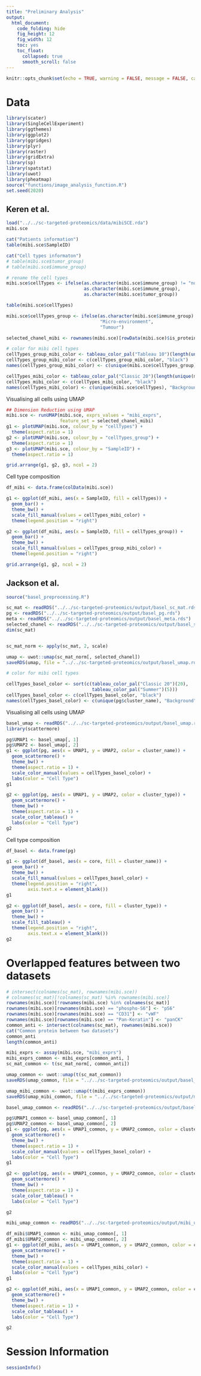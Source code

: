 ```yaml
---
title: "Preliminary Analysis"
output:
  html_document:
    code_folding: hide
    fig_height: 12
    fig_width: 12
    toc: yes
    toc_float:
      collapsed: true
      smooth_scroll: false
---
```



```r
knitr::opts_chunk$set(echo = TRUE, warning = FALSE, message = FALSE, cache = TRUE, cache.lazy = TRUE)
```


# Data 

```r
library(scater)
library(SingleCellExperiment)
library(ggthemes)
library(ggplot2)
library(ggridges)
library(plyr)
library(raster)
library(gridExtra)
library(sp)
library(spatstat)
library(uwot)
library(pheatmap)
source("functions/image_analysis_function.R")
set.seed(2020)
```


## Keren et al. 


```r
load("../../sc-targeted-proteomics/data/mibiSCE.rda")
mibi.sce
```


```r
cat("Patients information")
table(mibi.sce$SampleID)

cat("Cell types informaton")
# table(mibi.sce$tumor_group)
# table(mibi.sce$immune_group)

# rename the cell types
mibi.sce$cellTypes <- ifelse(as.character(mibi.sce$immune_group) != "not immune",
                             as.character(mibi.sce$immune_group),
                             as.character(mibi.sce$tumor_group))

table(mibi.sce$cellTypes)

mibi.sce$cellTypes_group <- ifelse(as.character(mibi.sce$immune_group) != "not immune",
                                   "Micro-environment",
                                   "Tumour")

selected_chanel_mibi <- rownames(mibi.sce)[rowData(mibi.sce)$is_protein == 1]

```


```r
# color for mibi cell types
cellTypes_group_mibi_color <- tableau_color_pal("Tableau 10")(length(unique(mibi.sce$cellTypes_group)))
cellTypes_group_mibi_color <- c(cellTypes_group_mibi_color, "black")
names(cellTypes_group_mibi_color) <- c(unique(mibi.sce$cellTypes_group), "Background")

cellTypes_mibi_color <- tableau_color_pal("Classic 20")(length(unique(mibi.sce$cellTypes)))
cellTypes_mibi_color <- c(cellTypes_mibi_color, "black")
names(cellTypes_mibi_color) <- c(unique(mibi.sce$cellTypes), "Background")
```



Visualising all cells using UMAP

```r
## Dimension Reduction using UMAP
mibi.sce <- runUMAP(mibi.sce, exprs_values = "mibi_exprs", 
                    feature_set = selected_chanel_mibi)
g1 <- plotUMAP(mibi.sce, colour_by = "cellTypes") +
  theme(aspect.ratio = 1)
g2 <- plotUMAP(mibi.sce, colour_by = "cellTypes_group") +
  theme(aspect.ratio = 1)
g3 <- plotUMAP(mibi.sce, colour_by = "SampleID") +
  theme(aspect.ratio = 1)

grid.arrange(g1, g2, g3, ncol = 2)
```



Cell type composition 

```r
df_mibi <- data.frame(colData(mibi.sce))

g1 <- ggplot(df_mibi, aes(x = SampleID, fill = cellTypes)) +
  geom_bar() +
  theme_bw() +
  scale_fill_manual(values = cellTypes_mibi_color) +
  theme(legend.position = "right")

g2 <- ggplot(df_mibi, aes(x = SampleID, fill = cellTypes_group)) +
  geom_bar() +
  theme_bw() +
  scale_fill_manual(values = cellTypes_group_mibi_color) +
  theme(legend.position = "right")

grid.arrange(g1, g2, ncol = 2)
```


## Jackson et al.

```r
source("basel_preprocessing.R")
```

```r
sc_mat <- readRDS("../../sc-targeted-proteomics/output/basel_sc_mat.rds")
pg <- readRDS("../../sc-targeted-proteomics/output/basel_pg.rds")
meta <- readRDS("../../sc-targeted-proteomics/output/basel_meta.rds")
selected_chanel <- readRDS("../../sc-targeted-proteomics/output/basel_selected_chanel.rds")
dim(sc_mat)


sc_mat_norm <- apply(sc_mat, 2, scale)
```


```r
umap <- uwot::umap(sc_mat_norm[, selected_chanel])
saveRDS(umap, file = "../../sc-targeted-proteomics/output/basel_umap.rds")
```


```r
# color for mibi cell types

cellTypes_basel_color <- sort(c(tableau_color_pal("Classic 20")(20),
                                tableau_color_pal("Summer")(5)))
cellTypes_basel_color <- c(cellTypes_basel_color, "black")
names(cellTypes_basel_color) <- c(unique(pg$cluster_name), "Background")
```


Visualising all cells using UMAP

```r
basel_umap <- readRDS("../../sc-targeted-proteomics/output/basel_umap.rds")
library(scattermore)

pg$UMAP1 <- basel_umap[, 1]
pg$UMAP2 <- basel_umap[, 2]
g1 <- ggplot(pg, aes(x = UMAP1, y = UMAP2, color = cluster_name)) + 
  geom_scattermore() +
  theme_bw() +
  theme(aspect.ratio = 1) +
  scale_color_manual(values = cellTypes_basel_color) +
  labs(color = "Cell Type")
g1

g2 <- ggplot(pg, aes(x = UMAP1, y = UMAP2, color = cluster_type)) + 
  geom_scattermore() +
  theme_bw() +
  theme(aspect.ratio = 1) +
  scale_color_tableau() +
  labs(color = "Cell Type")
g2
```


Cell type composition 

```r
df_basel <- data.frame(pg)

g1 <- ggplot(df_basel, aes(x = core, fill = cluster_name)) +
  geom_bar() +
  theme_bw() +
  scale_fill_manual(values = cellTypes_basel_color) +
  theme(legend.position = "right",
        axis.text.x = element_blank())
g1

g2 <- ggplot(df_basel, aes(x = core, fill = cluster_type)) +
  geom_bar() +
  theme_bw() +
  scale_fill_tableau() +
  theme(legend.position = "right",
        axis.text.x = element_blank())
g2
```



# Overlapped features between two datasets

```r
# intersect(colnames(sc_mat), rownames(mibi.sce))
# colnames(sc_mat)[!colnames(sc_mat) %in% rownames(mibi.sce)]
rownames(mibi.sce)[!rownames(mibi.sce) %in% colnames(sc_mat)]
rownames(mibi.sce)[rownames(mibi.sce) == "phospho-S6"] <- "pS6"
rownames(mibi.sce)[rownames(mibi.sce) == "CD31"] <- "vWF"
rownames(mibi.sce)[rownames(mibi.sce) == "Pan-Keratin"] <- "panCK"
common_anti <- intersect(colnames(sc_mat), rownames(mibi.sce))
cat("Common protein between two datasets")
common_anti
length(common_anti) 
```

```r
mibi_exprs <- assay(mibi.sce, "mibi_exprs")
mibi_exprs_common <- mibi_exprs[common_anti, ]
sc_mat_common <- t(sc_mat_norm[, common_anti])
```

```r
umap_common <- uwot::umap(t(sc_mat_common))
saveRDS(umap_common, file = "../../sc-targeted-proteomics/output/basel_umap_common.rds")

umap_mibi_common <- uwot::umap(t(mibi_exprs_common))
saveRDS(umap_mibi_common, file = "../../sc-targeted-proteomics/output/mibi_umap_common.rds")
```


```r
basel_umap_common <- readRDS("../../sc-targeted-proteomics/output/basel_umap_common.rds")

pg$UMAP1_common <- basel_umap_common[, 1]
pg$UMAP2_common <- basel_umap_common[, 2]
g1 <- ggplot(pg, aes(x = UMAP1_common, y = UMAP2_common, color = cluster_name)) + 
  geom_scattermore() +
  theme_bw() +
  theme(aspect.ratio = 1) +
  scale_color_manual(values = cellTypes_basel_color) +
  labs(color = "Cell Type")
g1

g2 <- ggplot(pg, aes(x = UMAP1_common, y = UMAP2_common, color = cluster_type)) + 
  geom_scattermore() +
  theme_bw() +
  theme(aspect.ratio = 1) +
  scale_color_tableau() +
  labs(color = "Cell Type")

g2
```



```r
mibi_umap_common <- readRDS("../../sc-targeted-proteomics/output/mibi_umap_common.rds")

df_mibi$UMAP1_common <- mibi_umap_common[, 1]
df_mibi$UMAP2_common <- mibi_umap_common[, 2]
g1 <- ggplot(df_mibi, aes(x = UMAP1_common, y = UMAP2_common, color = cellTypes)) + 
  geom_scattermore() +
  theme_bw() +
  theme(aspect.ratio = 1) +
  scale_color_manual(values = cellTypes_mibi_color) +
  labs(color = "Cell Type")
g1

g2 <- ggplot(df_mibi, aes(x = UMAP1_common, y = UMAP2_common, color = cellTypes_group)) + 
  geom_scattermore() +
  theme_bw() +
  theme(aspect.ratio = 1) +
  scale_color_tableau() +
  labs(color = "Cell Type")

g2
```

<!-- # Spatial Pattern Analysis -->

<!-- Here we will use two images from Keren et al. and Jackson et al. as examples to show the image extraction procedure (The full image extraction codes are provided in `mibi_spatial_analysis.R` and `basel_spatial_analysis.R`). -->

<!-- ## Keren et al. -->

<!-- ```{r} -->
<!-- tiff_name_list <- list.files("../../sc-targeted-proteomics/data/TNBC_shareCellData/", pattern = ".tiff") -->
<!-- tiff_name_list <- tiff_name_list[-24] #filter p30 -->

<!-- tiff_name_list -->
<!-- ``` -->





<!-- Here we are extracting the spatial pattern features from `p1_labeledcellData.tiff`. -->

<!-- ```{r} -->
<!-- s <- 1 -->

<!-- str_name <- paste("../../sc-targeted-proteomics/data/TNBC_shareCellData/", tiff_name_list[s], sep = "") -->

<!-- sample_id <- as.numeric(gsub("p", "", gsub("_labeledcellData.tiff", "", tiff_name_list[s]))) -->

<!-- cat(paste0("Reading the tiff ", print(tiff_name_list[s]))) -->

<!-- # read tiff data using raster -->
<!-- r <- raster(str_name) -->
<!-- r -->


<!-- p_sce <- mibi.sce[, mibi.sce$SampleID == sample_id] -->


<!-- # matching the cell label in SingleCellExperiment with the raster position -->
<!-- cell_label <- raster::values(r) -->
<!-- all_group_info <- p_sce$cellTypes_group -->
<!-- notInLabel <- unique(cell_label[!cell_label %in% p_sce$cellLabelInImage]) -->
<!-- new_values <- mapvalues((cell_label), from = notInLabel, to = rep("Background", -->
<!--                                                                   length(notInLabel))) -->
<!-- new_values <- mapvalues((new_values), from = p_sce$cellLabelInImage, to = all_group_info) -->


<!-- new_values_cellTypes <- mapvalues((cell_label), from = notInLabel, to = rep("Background", -->
<!--                                                                             length(notInLabel))) -->
<!-- new_values_cellTypes <- mapvalues((new_values_cellTypes), from = p_sce$cellLabelInImage, to = p_sce$cellTypes) -->
<!-- ``` -->


<!-- ```{r fig.height=8} -->

<!-- ddf <- rasterToPoints(r) -->
<!-- ddf <- data.frame(ddf) -->
<!-- colnames(ddf) <- c("X", "Y", "value") -->
<!-- ddf$cellType_group <- new_values -->
<!-- ddf$cellType <- new_values_cellTypes -->
<!-- g_cellGroup <- ggplot(NULL) +  -->
<!--   geom_raster(data = ddf, aes(X, Y, fill = as.factor(cellType_group))) + -->
<!--   theme_minimal() + -->
<!--   scale_fill_manual(values = cellTypes_group_mibi_color) + -->
<!--   coord_quickmap() + -->
<!--   theme(aspect.ratio = 1, legend.position = "right") + -->
<!--   labs(fill = "Cell Type") -->

<!-- g_cellTypes <- ggplot(NULL) +  -->
<!--   geom_raster(data = ddf, aes(X, Y, fill = as.factor(cellType))) + -->
<!--   theme_minimal() + -->
<!--   scale_fill_manual(values = cellTypes_mibi_color) + -->
<!--   coord_quickmap() + -->
<!--   theme(aspect.ratio = 1, legend.position = "right") + -->
<!--   labs(fill = "Cell Type") -->

<!-- grid.arrange(g_cellGroup, g_cellTypes, ncol = 2) -->
<!-- ``` -->


<!-- ```{r} -->
<!-- # extract the location and identify the cell centroid -->
<!-- coord_r <- rasterToPoints(r) -->
<!-- center_r_x <- aggregate(coord_r[, 1], list(coord_r[, 3]), median) -->
<!-- group <- center_r_x$Group.1 -->
<!-- center_r_x <- center_r_x$x -->
<!-- center_r_y <- aggregate(coord_r[, 2], list(coord_r[, 3]), median)$x -->
<!-- center_r <- data.frame(x = center_r_x, y = center_r_y, group = group) -->



<!-- ## maping the cell types to the raster -->
<!-- r_cellType_group <- mapvalues((center_r$group), from = notInLabel, to = rep(0, length(notInLabel))) -->
<!-- r_cellType_group <- mapvalues((r_cellType_group), from = p_sce$cellLabelInImage, to = all_group_info) -->

<!-- center_r$cellTypes <- r_cellType_group -->

<!-- r_cellType <- mapvalues((center_r$group), from = notInLabel, to = rep(0, length(notInLabel))) -->
<!-- r_cellType <- mapvalues((r_cellType), from = p_sce$cellLabelInImage, to = p_sce$cellTypes) -->

<!-- center_r$cellTypes2 <- r_cellType -->

<!-- # filter the center info without cells  -->
<!-- center_r <- center_r[center_r$cellTypes != "0", ] -->



<!-- r_cellType_group <- mapvalues((center_r$group),  -->
<!--                               from = notInLabel,  -->
<!--                               to = rep(0, length(notInLabel))) -->

<!-- exprsMat <- assay(p_sce, "mibi_exprs") -->
<!-- exprsMat_map <- sapply(rownames(exprsMat), function(x) { -->
<!--   zero_one_scale(mapvalues((r_cellType_group),  -->
<!--                            from = p_sce$cellLabelInImage,  -->
<!--                            to = exprsMat[x, ])) -->

<!-- }) -->
<!-- ``` -->


<!-- ```{r} -->
<!-- # create ppp object and extract spatial features -->
<!-- cell_points <- ppp(x = center_r[, 1], y = center_r[, 2], check = FALSE, -->
<!--                    yrange = c(0, 2048), xrange = c(0, 2048), -->
<!--                    marks = as.factor(center_r$cellTypes)) -->


<!-- plot(density(split(cell_points), sigma = 20), ribbon = FALSE) -->

<!-- idx <- center_r$cellTypes == "Tumour" -->
<!-- cell_points_tumour <- ppp(x = center_r[idx, 1], y = center_r[idx, 2], check = FALSE, -->
<!--                           yrange = c(0, 2048), xrange = c(0, 2048)) -->

<!-- idx <- center_r$cellTypes == "Micro-environment" -->
<!-- cell_points_immune <- ppp(x = center_r[idx, 1], y = center_r[idx, 2], check = FALSE, -->
<!--                           yrange = c(0, 2048), xrange = c(0, 2048)) -->



<!-- ann_tumour_k1 <- mean(nndist(cell_points_tumour, k = 1)) -->
<!-- ann_tumour_k3 <- mean(nndist(cell_points_tumour, k = 3)) -->
<!-- ann_tumour_k5 <- mean(nndist(cell_points_tumour, k = 5)) -->
<!-- ann_tumour_k10 <- mean(nndist(cell_points_tumour, k = 10)) -->

<!-- ann_immune_k1 <- mean(nndist(cell_points_immune, k = 1)) -->
<!-- ann_immune_k3 <- mean(nndist(cell_points_immune, k = 3)) -->
<!-- ann_immune_k5 <- mean(nndist(cell_points_immune, k = 5)) -->
<!-- ann_immune_k10 <- mean(nndist(cell_points_immune, k = 10)) -->


<!-- E_pcf_cross <- envelope(cell_points, pcfcross, nsim = 100,  -->
<!--                         correction = "Ripley", savefuns = T, -->
<!--                         global = TRUE, -->
<!--                         r = seq(0,250, 10)) -->


<!-- E_pcf_tumour <- envelope(cell_points[cell_points$marks == 'Tumour'], pcf, nsim = 100,  -->
<!--                          correction = "Ripley", savefuns = T, -->
<!--                          global = TRUE, -->
<!--                          r = seq(0,250, 10)) -->

<!-- E_pcf_immune <- envelope(cell_points[cell_points$marks == "Micro-environment"], pcf, nsim = 100,  -->
<!--                          correction = "Ripley", savefuns = T, -->
<!--                          global = TRUE, -->
<!--                          r = seq(0,250, 10)) -->

<!-- ``` -->


<!-- Patial correlation function for tumour-tumour cells, immune-immune cells and tumour-immune cells -->
<!-- ```{r} -->
<!-- par(mfrow = c(2, 2)) -->
<!-- plot(E_pcf_tumour) -->
<!-- plot(E_pcf_immune) -->
<!-- plot(E_pcf_cross) -->
<!-- ``` -->

<!-- The above plot indicates the pairwise correlation function (pcf) of distance for point patterns in terms of (i) tumour cells, (ii) immune cells, (iii) tumour-immune cells. The grey area here indicates a null distribution generated by permutations. For a certain radius r and the point from the same cell type, a pcf value higher than upper critical boundary of the gray area are indicates that the points are significantly distributed in clusters, while than the lower boundary of the grey area indicates the dispersed distribution of the points.  -->
<!-- For the values that are within the grey area, it indicates the points are spatially randomlly distributed.  -->
<!-- On the other hand, when we comparing the points from two different types, a larger pcf values indicates the two types of points are attracted, and a lower pcf values indicate the points are repulsed. -->

<!-- We can see for this sample, Tumour cells are more likely randomly distributed in spatial context, while immune cells are located as clusters. And the tumour and immune cells are repulsed to each other. -->

<!-- ```{r} -->
<!-- pcf_results <- c(extract_pcf_results(E_pcf_cross, "cross"), -->
<!--                  extract_pcf_results(E_pcf_tumour, "tumour"), -->
<!--                  extract_pcf_results(E_pcf_immune, "immune")) -->

<!-- library(SpatEntropy) -->
<!-- shZ <- shannonX(marks(cell_points)) -->

<!-- #Leibovici’s entropy -->
<!-- dmat <- pairdist(cell_points) -->
<!-- dmat[lower.tri(dmat,diag = TRUE)] <- NA -->
<!-- adjmat <- adj_mat(dmat, dd0 = 0, dd1 = 20) -->
<!-- leib <- leibovici(marks(cell_points), adjmat, ordered = TRUE) -->

<!-- leib_freq <- leib$freq.table$proportion -->
<!-- names(leib_freq) <- paste("leib", leib$freq.table$couple, "freq", sep = "_") -->
<!-- leib_entro <- leib$entropy -->
<!-- names(leib_entro) <- "leib_entropy" -->

<!-- intensity_res <- intensity(cell_points) -->
<!-- names(intensity_res) <- paste("intensity", names(intensity_res)) -->


<!-- marks(cell_points) <- center_r$cellTypes2 -->
<!-- #Leibovici’s entropy -->
<!-- dmat <- pairdist(cell_points) -->
<!-- dmat[lower.tri(dmat,diag = TRUE)] <- NA -->
<!-- adjmat <- adj_mat(dmat, dd0 = 0, dd1 = 20) -->
<!-- leib <- leibovici(marks(cell_points), adjmat, ordered = TRUE) -->
<!-- leib_entro2 <- leib$entropy -->
<!-- names(leib_entro2) <- "leib_entropy_cellTypes" -->




<!-- res_image <- c(intensity_res, shannon = shZ$shannon, leib_entro, leib_entro2,  -->
<!--                pcf_results, -->
<!--                ann_tumour_k1 = ann_tumour_k1, ann_tumour_k3 = ann_tumour_k3,  -->
<!--                ann_tumour_k5 = ann_tumour_k5, ann_tumour_k10 = ann_tumour_k10, -->
<!--                ann_immune_k1 = ann_immune_k1, ann_immune_k3 = ann_immune_k3,  -->
<!--                ann_immune_k5 = ann_immune_k5, ann_immune_k10 = ann_immune_k10) -->

<!-- cat(paste0("Features extracted for", tiff_name_list[s])) -->
<!-- round(res_image, 2) -->
<!-- ``` -->


<!-- ## Jackson et al. -->

<!-- The similar analysis for Jackson et al. Basel cohort -->

<!-- ```{r} -->
<!-- pg$cluster_type2 <- pg$cluster_type -->
<!-- pg$cluster_type2[pg$cluster_type2 %in% c("Endothelial", "Stromal", "Immune")] <- "Micro-environment" -->
<!-- pg$cluster_type2[pg$cluster_type2 %in% c("Epithelial")] <- "Tumour" -->
<!-- table(pg$cluster_type2) -->
<!-- cellTypes_group_basel_color <- tableau_color_pal("Tableau 10")(length(unique(pg$cluster_type2))) -->
<!-- cellTypes_group_basel_color <- c(cellTypes_group_basel_color, "black") -->
<!-- names(cellTypes_group_basel_color) <- c(unique(pg$cluster_type2), "Background") -->
<!-- ``` -->



<!-- ```{r} -->

<!-- tiff_name_list <- list.files("../../sc-targeted-proteomics/data/Nature_cytof/OMEnMasks/Basel_Zuri_masks/", pattern = "Basel") -->
<!-- map_names <- readRDS("../../sc-targeted-proteomics/output/basel_map_file_core_names.rds") -->


<!-- filter_idx <- c(93, 106, 107, 238, 251, 370, 371) -->

<!-- tiff_name_list <- tiff_name_list[-filter_idx] -->

<!-- s <- 333 -->
<!-- str_name <- paste("../../sc-targeted-proteomics/data/Nature_cytof/OMEnMasks/Basel_Zuri_masks/",  -->
<!--                   tiff_name_list[s], sep = "") -->

<!-- r <- raster(str_name) -->
<!-- cell_label <- raster::values(r) -->

<!-- ncells <- length(unique(cell_label)) - 1 -->

<!-- sample_id <- names(which(map_names[, 2] == tiff_name_list[s])) -->

<!-- idx <- which(pg$core == sample_id) -->

<!-- pg_sub <- pg[idx, ] -->
<!-- sc_mat_subset <- sc_mat[idx, ] -->
<!-- ``` -->


<!-- ```{r} -->
<!-- all_group_info <- pg_sub$cluster_type2 -->

<!-- cell_label <- mapvalues(cell_label,  -->
<!--                         from = sort(unique(cell_label[cell_label != 0])), -->
<!--                         to = seq_len(length(unique(cell_label[cell_label != 0])))) -->
<!-- values(r) <- cell_label -->

<!-- new_values <- mapvalues(cell_label, from = 0, to = "Background") -->

<!-- new_values <- mapvalues(new_values, from = seq_len(length(unique(cell_label[cell_label != 0]))), to = all_group_info) -->


<!-- ddf <- rasterToPoints(r) -->
<!-- ddf <- data.frame(ddf) -->
<!-- colnames(ddf) <- c("X", "Y", "value") -->
<!-- ddf$cellType <- new_values -->
<!-- g_cellTypes <- ggplot(NULL) +  -->
<!--   geom_raster(data = ddf, aes(X, Y, fill = as.factor(cellType))) + -->
<!--   theme_minimal() + -->
<!--   scale_fill_manual(values = cellTypes_group_basel_color) + -->
<!--   coord_quickmap() + -->
<!--   theme(aspect.ratio = 1) + -->
<!--   labs(fill = "Cell Type") -->



<!-- new_values2 <- mapvalues(cell_label, from = 0, to = "Background") -->

<!-- new_values2 <- mapvalues(new_values2, from = seq_len(length(unique(cell_label[cell_label != 0]))), to = pg_sub$cluster_name) -->


<!-- ddf$cellType2 <- new_values2 -->
<!-- g_cellTypes2 <- ggplot(NULL) +  -->
<!--   geom_raster(data = ddf, aes(X, Y, fill = as.factor(cellType2))) + -->
<!--   theme_minimal() + -->
<!--   scale_fill_manual(values = cellTypes_basel_color) + -->
<!--   coord_quickmap() + -->
<!--   theme(aspect.ratio = 1) + -->
<!--   labs(fill = "Cell Type") -->


<!-- grid.arrange(g_cellTypes, g_cellTypes2, nrow = 2) -->
<!-- ``` -->


<!-- ```{r} -->
<!-- coord_r <- rasterToPoints(r) -->
<!-- center_r_x <- aggregate(coord_r[, 1], list(coord_r[, 3]), median) -->
<!-- group <- center_r_x$Group.1 -->
<!-- center_r_x <- center_r_x$x -->
<!-- center_r_y <- aggregate(coord_r[, 2], list(coord_r[, 3]), median)$x -->

<!-- center_r <- data.frame(x = center_r_x, y = center_r_y, group = group) -->


<!-- center_r <- center_r[center_r$group != 0, ] -->

<!-- center_r$cellTypes <- pg_sub$cluster_type2 -->

<!-- center_r$cellTypes2 <- pg_sub$cluster_type -->


<!-- library(sf) -->
<!-- library(maptools) -->


<!-- cell_points <- ppp(x = center_r[, 1], y = center_r[, 2], check = FALSE, -->
<!--                    yrange = c(0, round(max(coord_r[, 2]))),  -->
<!--                    xrange = c(0, round(max(coord_r[, 1]))), -->
<!--                    marks = as.factor(center_r$cellTypes)) -->



<!-- plot(density(split(cell_points), sigma = 20), ribbon = FALSE) -->

<!-- idx <- center_r$cellTypes == "Tumour" -->
<!-- cell_points_tumour <- ppp(x = center_r[idx, 1], y = center_r[idx, 2], check = FALSE, -->
<!--                           yrange = c(0, round(max(coord_r[, 2]))),  -->
<!--                           xrange = c(0, round(max(coord_r[, 1])))) -->

<!-- idx <- center_r$cellTypes == "Micro-environment" -->
<!-- cell_points_immune <- ppp(x = center_r[idx, 1], y = center_r[idx, 2], check = FALSE, -->
<!--                           yrange = c(0, round(max(coord_r[, 2]))),  -->
<!--                           xrange = c(0, round(max(coord_r[, 1])))) -->

<!-- ann_tumour_k1 <- mean(nndist(cell_points_tumour, k = 1)) -->
<!-- ann_tumour_k3 <- mean(nndist(cell_points_tumour, k = 3)) -->
<!-- ann_tumour_k5 <- mean(nndist(cell_points_tumour, k = 5)) -->
<!-- ann_tumour_k10 <- mean(nndist(cell_points_tumour, k = 10)) -->

<!-- ann_immune_k1 <- mean(nndist(cell_points_immune, k = 1)) -->
<!-- ann_immune_k3 <- mean(nndist(cell_points_immune, k = 3)) -->
<!-- ann_immune_k5 <- mean(nndist(cell_points_immune, k = 5)) -->
<!-- ann_immune_k10 <- mean(nndist(cell_points_immune, k = 10)) -->


<!-- E_pcf_cross <- envelope(cell_points, pcfcross, nsim = 100,  -->
<!--                         correction = "Ripley", savefuns = T, -->
<!--                         global = TRUE, -->
<!--                         r = seq(0,250, 10)) -->


<!-- E_pcf_tumour <- envelope(cell_points[cell_points$marks=='Tumour'], pcf, nsim = 100,  -->
<!--                          correction = "Ripley", savefuns = T, -->
<!--                          global = TRUE, -->
<!--                          r = seq(0,250, 10)) -->

<!-- E_pcf_immune <-envelope(cell_points[cell_points$marks=="Micro-environment"], pcf, nsim = 100,  -->
<!--                         correction = "Ripley", savefuns = T, -->
<!--                         global = TRUE, -->
<!--                         r = seq(0,250, 10)) -->

<!-- ``` -->

<!-- ```{r} -->
<!-- par(mfrow = c(2, 2)) -->
<!-- plot(E_pcf_tumour) -->
<!-- plot(E_pcf_immune) -->
<!-- plot(E_pcf_cross) -->
<!-- ``` -->
<!-- We can see for this sample, both tumour cells and immune cells are only forming clusters within a small r, and are randomly spatially distrubted for a larger r. And the tumour and immune cells are spatially independent of each other. -->


<!-- ```{r} -->
<!-- pcf_results <- c(extract_pcf_results(E_pcf_cross, "cross"), -->
<!--                  extract_pcf_results(E_pcf_tumour, "tumour"), -->
<!--                  extract_pcf_results(E_pcf_immune, "immune")) -->

<!-- library(SpatEntropy) -->
<!-- shZ <- shannonX(marks(cell_points)) -->

<!-- #Leibovici’s entropy -->
<!-- dmat <- pairdist(cell_points) -->
<!-- dmat[lower.tri(dmat,diag = TRUE)] <- NA -->
<!-- adjmat <- adj_mat(dmat, dd0 = 0, dd1 = 20) -->
<!-- leib <- leibovici(marks(cell_points), adjmat, ordered=T) -->

<!-- leib_freq <- leib$freq.table$proportion -->
<!-- names(leib_freq) <- paste("leib", leib$freq.table$couple, "freq", sep = "_") -->
<!-- leib_entro <- leib$entropy -->
<!-- names(leib_entro) <- "leib_entropy" -->

<!-- intensity_res <- intensity(cell_points) -->
<!-- if (length(intensity_res) < 2) { -->
<!--   tab <- table(marks(cell_points)) -->
<!--   max_name <- names(tab)[which.max(tab)] -->
<!--   min_name <- names(tab)[which.min(tab)] -->
<!--   intensity_res <- c(intensity_res, 0) -->
<!--   names(intensity_res) <- c(paste("intensity", max_name), -->
<!--                             paste("intensity", min_name)) -->

<!-- } else { -->
<!--   names(intensity_res) <- paste("intensity", names(intensity_res)) -->
<!-- } -->



<!-- marks(cell_points) <- center_r$cellTypes -->
<!-- #Leibovici’s entropy -->
<!-- dmat <- pairdist(cell_points) -->
<!-- dmat[lower.tri(dmat,diag = TRUE)] <- NA -->
<!-- adjmat <- adj_mat(dmat, dd0 = 0, dd1 = 20) -->
<!-- leib <- leibovici(marks(cell_points), adjmat, ordered=T) -->
<!-- leib_entro2 <- leib$entropy -->
<!-- names(leib_entro2) <- "leib_entropy_cellTypes" -->




<!-- res_image <- c(intensity_res, shannon = shZ$shannon, leib_entro, leib_entro2,  -->
<!--                pcf_results, -->
<!--                ann_tumour_k1 = ann_tumour_k1, ann_tumour_k3 = ann_tumour_k3,  -->
<!--                ann_tumour_k5 = ann_tumour_k5, ann_tumour_k10 = ann_tumour_k10, -->
<!--                ann_immune_k1 = ann_immune_k1, ann_immune_k3 = ann_immune_k3,  -->
<!--                ann_immune_k5 = ann_immune_k5, ann_immune_k10 = ann_immune_k10) -->
<!-- round(res_image, 3) -->

<!-- ``` -->


<!-- # Image features -->

<!-- Combine the spatial features from two datasets -->

<!-- ```{r} -->
<!-- image_features <- readRDS("../../sc-targeted-proteomics/output/basel_image_features.rds") -->
<!-- image_features_mibi <- readRDS("../../sc-targeted-proteomics/output/mibi_image_features_forSurv.rds") -->
<!-- meta_mibi <- readRDS("../../sc-targeted-proteomics/output/mibi_meta_forSurv.rds") -->

<!-- meta_filter <- meta[meta$core %in% rownames(image_features), ] -->
<!-- image_features <- image_features -->
<!-- image_features[is.infinite(image_features)] <- 0 -->
<!-- # we will only keep the data with more than 1000 celss -->
<!-- tab_core <- table(pg$core) -->
<!-- core_to_keep <- names(tab_core)[which(tab_core >= 1000)] -->
<!-- image_features_subset <- image_features[core_to_keep, ] -->
<!-- meta_filter <- meta[meta$core %in% core_to_keep, ] -->


<!-- # for patient with more than 1 sample,  -->
<!-- # we will only keep the sample with more cells *for now* -->
<!-- multi_sample_pid <- names(which(table(meta_filter$PID) > 1)) -->
<!-- not_keep <- c() -->
<!-- for (i in 1:length(multi_sample_pid)) { -->
<!--   tab_tmp <- tab_core[meta_filter[meta_filter$PID == multi_sample_pid[i],]$core] -->
<!--   not_keep <- append(not_keep, names(tab_tmp)[-which.max(tab_tmp)]) -->
<!-- } -->

<!-- meta_filter <- meta_filter[!meta_filter$core %in% not_keep, ] -->
<!-- image_features_subset <- image_features_subset[!rownames(image_features_subset) %in% not_keep, ] -->



<!-- # combine two image features -->
<!-- image_features_comb <- rbind(image_features_subset, image_features_mibi) -->


<!-- dataset <- c(rep("Basel", nrow(image_features_subset)), -->
<!--              rep("MIBI", nrow(image_features_mibi))) -->

<!-- rownames(image_features_comb) <- paste(dataset, rownames(image_features_comb), sep = "_") -->

<!-- # scale the features within each dataset, and recombine them -->
<!-- image_features_combine_scale <- rbind(apply(image_features_subset[, !grepl("max_sig|pcf_sig|max_r", colnames(image_features_subset))] -->
<!--                                             , 2, zero_one_scale), -->
<!--                                       apply(image_features_mibi[, !grepl("max_sig|pcf_sig|max_r", colnames(image_features_subset))] -->
<!--                                             , 2, zero_one_scale)) -->

<!-- rownames(image_features_combine_scale) <- rownames(image_features_comb) -->

<!-- ``` -->

<!-- Clustering on the spatial features using hierarchical clustering -->

<!-- ```{r} -->
<!-- hclust_res <- hclust(dist(image_features_combine_scale),  -->
<!--                      method = "ward.D2") -->

<!-- hclust_cluster <- cutree(hclust_res, k = 5) -->


<!-- names(hclust_cluster) <- rownames(image_features_comb) -->
<!-- table(hclust_cluster, dataset) -->
<!-- ``` -->

<!-- Heatmap of the spatial features -->

<!-- ```{r} -->
<!-- col_anno <- data.frame(cluster = as.factor(hclust_cluster), -->
<!--                        dataset = dataset) -->
<!-- rownames(col_anno) <- rownames(image_features_combine_scale) -->

<!-- color_anno <- list(cluster = tableau_color_pal("Tableau 10")(10), -->
<!--                    dataset = tableau_color_pal("Classic 10")(2)) -->
<!-- names(color_anno$cluster) <- levels(col_anno$cluster) -->
<!-- names(color_anno$dataset) <- levels(col_anno$dataset) -->


<!-- p <- pheatmap(image_features_combine_scale,  -->
<!--               clustering_method = "ward.D2", -->
<!--               annotation_row = col_anno, -->
<!--               annotation_colors = color_anno, -->
<!--               show_rownames = FALSE) -->
<!-- show(p) -->

<!-- ``` -->


<!-- # Survival analysis -->

<!-- In this section, we will analysis the survival of the five spatial subtypes we identified from the previous section. -->

<!-- ## Overall -->

<!-- ```{r} -->
<!-- library(stringr) -->
<!-- library(survival) -->
<!-- library(survminer) -->
<!-- library(RColorBrewer) -->
<!-- ``` -->

<!-- ```{r} -->
<!-- # survival data for Keren et al. -->
<!-- surv_dat_mibi <- cbind(meta_mibi[, c('SampleID',  -->
<!--                                      'Survival_days_capped_2016.1.1', -->
<!--                                      'Censored')]) -->

<!-- colnames(surv_dat_mibi) <- c("PID", "SurvivalDays", "Censored") -->

<!-- surv_dat_mibi$PID_dataset <- paste("MIBI", surv_dat_mibi$PID, sep = "_") -->
<!-- surv_dat_mibi$clinical_type <- "TripleNeg" -->
<!-- surv_dat_mibi$SurvivalYears <- surv_dat_mibi$SurvivalDays/365 -->
<!-- surv_dat_mibi$Dataset <- "MIBI" -->

<!-- # survival data for Jackson et al. -->
<!-- surv_dat_basel <- meta_filter[, c('core', 'OSmonth','Patientstatus','clinical_type')] -->
<!-- surv_dat_basel$PID_dataset <- paste("Basel", surv_dat_basel$core, sep = "_") -->
<!-- surv_dat_basel$Censored[str_detect(surv_dat_basel$Patientstatus,'death by primary disease|death')] <- 1 -->
<!-- surv_dat_basel$Censored[is.na(surv_dat_basel$Censored)] <- 0 -->
<!-- surv_dat_basel$SurvivalYears <- surv_dat_basel$OSmonth/12 -->
<!-- surv_dat_basel$Dataset <- "Basel" -->

<!-- surv_dat_combine <- rbind(surv_dat_basel[, c("PID_dataset", "clinical_type",  -->
<!--                                              "Censored", "SurvivalYears", "Dataset")], -->
<!--                           surv_dat_mibi[, c("PID_dataset", "clinical_type",  -->
<!--                                             "Censored", "SurvivalYears", "Dataset")]) -->
<!-- surv_dat_combine$cluster <- hclust_cluster[surv_dat_combine$PID_dataset] -->

<!-- SurvObj_combine <- Surv(surv_dat_combine$SurvivalYears, surv_dat_combine$Censored) -->
<!-- surv_by_cluster <- survfit(SurvObj_combine ~ surv_dat_combine$cluster) -->
<!-- surv_by_clinical_cluster <- survfit(SurvObj_combine ~ surv_dat_combine$cluster + surv_dat_combine$clinical_type) -->

<!-- ggsurvplot(surv_by_cluster,  -->
<!--            data = surv_dat_combine, -->
<!--            size = 1,                 # change line size -->
<!--            palette = tableau_color_pal("Tableau 10")(10),# custom color palettes -->
<!--            # conf.int = TRUE,          # Add confidence interval -->
<!--            pval = TRUE,              # Add p-value -->
<!--            risk.table = TRUE,        # Add risk table -->
<!--            risk.table.col = "strata",# Risk table color by groups -->
<!--            risk.table.height = 0.25, # Useful to change when you have multiple groups -->
<!--            ggtheme = theme_bw()      # Change ggplot2 theme -->
<!-- ) -->

<!-- ggsurvplot(surv_by_clinical_cluster,  -->
<!--            data = surv_dat_combine, -->
<!--            size = 1,                 # change line size -->
<!--            # palette = tableau_color_pal("Tableau 10")(10),# custom color palettes -->
<!--            # conf.int = TRUE,          # Add confidence interval -->
<!--            pval = TRUE,              # Add p-value -->
<!--            risk.table = TRUE,        # Add risk table -->
<!--            risk.table.col = "strata",# Risk table color by groups -->
<!--            risk.table.height = 0.25, # Useful to change when you have multiple groups -->
<!--            ggtheme = theme_bw()      # Change ggplot2 theme -->
<!-- ) -->

<!-- ``` -->

<!-- ## Survival analysis for triple negative breast cancer -->


<!-- ```{r} -->

<!-- surv_dat_tnbc <- surv_dat_combine[surv_dat_combine$clinical_type == "TripleNeg", ] -->

<!-- SurvObj_tnbc <- Surv(surv_dat_tnbc$SurvivalYears, surv_dat_tnbc$Censored) -->
<!-- surv_by_cluster <- survfit(SurvObj_tnbc ~ surv_dat_tnbc$cluster) -->

<!-- ggsurvplot(surv_by_cluster,  -->
<!--            data = surv_dat_tnbc, -->
<!--            size = 1,                 # change line size -->
<!--            palette = tableau_color_pal("Tableau 10")(10),# custom color palettes -->
<!--            # conf.int = TRUE,          # Add confidence interval -->
<!--            pval = TRUE,              # Add p-value -->
<!--            risk.table = TRUE,        # Add risk table -->
<!--            risk.table.col = "strata",# Risk table color by groups -->
<!--            risk.table.height = 0.25, # Useful to change when you have multiple groups -->
<!--            ggtheme = theme_bw()      # Change ggplot2 theme -->
<!-- ) -->



<!-- ``` -->


# Session Information

```r
sessionInfo()
```




